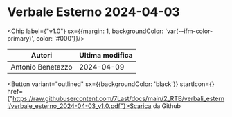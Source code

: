 

# Verbale Esterno 2024-04-03

<Chip label={"v1.0"} sx={{margin: 1, backgroundColor: 'var(--ifm-color-primary)', color: '#000'}}/>



|      Autori     |Ultima modifica|
|-----------------|---------------|
|Antonio Benetazzo|   2024-04-09  |

<Button variant="outlined" sx={{backgroundColor: 'black'}} startIcon={<GithubIcon />} href={"https://raw.githubusercontent.com/7Last/docs/main/2_RTB/verbali_esterni/verbale_esterno_2024-04-03_v1.0.pdf"}>Scarica da Github</Button>